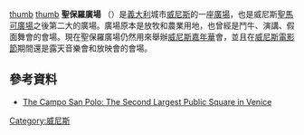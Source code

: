 [[file:Chiesa_di_San_Polo_(Venice)_-abside.jpg|thumb]]
[[file:Chiesa_di_San_Polo_(Venice)_Plaque_Abside_.jpg|thumb]]
'''聖保羅廣場''' （{{lang-it|Campo San Polo}}）是[[義大利|義大利]]城市[[威尼斯|威尼斯]]的一座[[廣場|廣場]]，也是威尼斯[[聖馬可廣場|聖馬可廣場]]之後第二大的廣場。廣場原本是放牧和農業用地，也曾經是鬥牛、演講、假面舞會的會場。現在聖保羅廣場仍然用來舉辦[[威尼斯嘉年華|威尼斯嘉年華]]會，並且在[[威尼斯電影節|威尼斯電影節]]期間還是露天音樂會和放映會的會場。

== 參考資料 ==
* [https://web.archive.org/web/20080828091001/http://www.venice-sights.co.uk/campo-san-polo.htm The Campo San Polo: The Second Largest Public Square  	in Venice]

{{Commonscat|Campo San Polo (Venice)|Campo San Polo}}

[[Category:威尼斯|Category:威尼斯]]
